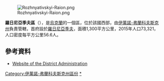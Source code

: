 [[Image:Rozhnyativskyi-Raion.png|right]]

{{Coord|48|45|29|N|24|4|29|E|display=title}}

'''羅日尼亞季夫區'''（{{lang-uk|Рожнятівський район}}），是[[烏克蘭|烏克蘭]]的一個區，位於該國西部，由[[伊萬諾-弗蘭科夫斯克州|伊萬諾-弗蘭科夫斯克州]]負責管轄，首府設於[[羅日尼亞季夫|羅日尼亞季夫]]，面積1,300平方公里，2015年人口73,321，人口密度每平方公里56.6人。

==參考資料==
* [https://web.archive.org/web/20150801010356/http://ww2.gov.if.ua/rojnyatynska Website of the District Administration]

{{DEFAULTSORT:Рожнятівський район}}
[[Category:伊萬諾-弗蘭科夫斯克州區份|Category:伊萬諾-弗蘭科夫斯克州區份]]
[[Category:羅日尼亞季夫區|*]]


{{IvanoFrankivsk-geo-stub}}